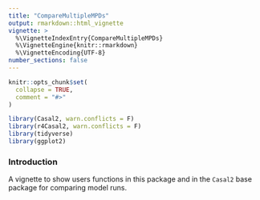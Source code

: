 ```yaml
---
title: "CompareMultipleMPDs"
output: rmarkdown::html_vignette
vignette: >
  %\VignetteIndexEntry{CompareMultipleMPDs}
  %\VignetteEngine{knitr::rmarkdown}
  %\VignetteEncoding{UTF-8}
number_sections: false  
---
```


```r
knitr::opts_chunk$set(
  collapse = TRUE,
  comment = "#>"
)
```

```r
library(Casal2, warn.conflicts = F)
library(r4Casal2, warn.conflicts = F)
library(tidyverse)
library(ggplot2)

```

### Introduction
A vignette to show users functions in this package and in the `Casal2` base package for comparing model runs.

